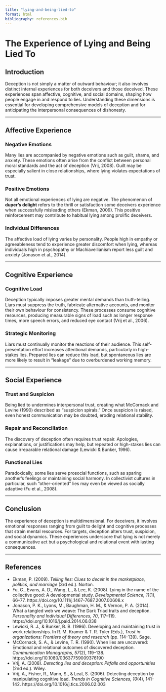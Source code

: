 ```yaml
---
title: "lying-and-being-lied-to"
format: html
bibliography: references.bib
---
```


# The Experience of Lying and Being Lied To

## Introduction

Deception is not simply a matter of outward behaviour; it also involves distinct internal experiences for both deceivers and those deceived. These experiences span affective, cognitive, and social domains, shaping how people engage in and respond to lies. Understanding these dimensions is essential for developing comprehensive models of deception and for anticipating the interpersonal consequences of dishonesty.

------------------------------------------------------------------------

## Affective Experience

### Negative Emotions

Many lies are accompanied by negative emotions such as guilt, shame, and anxiety. These emotions often arise from the conflict between personal moral standards and the act of deception (Vrij, 2008). Guilt may be especially salient in close relationships, where lying violates expectations of trust.

### Positive Emotions

Not all emotional experiences of lying are negative. The phenomenon of **duper’s delight** refers to the thrill or satisfaction some deceivers experience when successfully misleading others (Ekman, 2009). This positive reinforcement may contribute to habitual lying among prolific deceivers.

### Individual Differences

The affective load of lying varies by personality. People high in empathy or agreeableness tend to experience greater discomfort when lying, whereas individuals high in psychopathy or Machiavellianism report less guilt and anxiety (Jonason et al., 2014).

------------------------------------------------------------------------

## Cognitive Experience

### Cognitive Load

Deception typically imposes greater mental demands than truth-telling. Liars must suppress the truth, fabricate alternative accounts, and monitor their own behaviour for consistency. These processes consume cognitive resources, producing measurable signs of load such as longer response times, more speech errors, and reduced eye contact (Vrij et al., 2006).

### Strategic Monitoring

Liars must continually monitor the reactions of their audience. This self-presentation effort increases attentional demands, particularly in high-stakes lies. Prepared lies can reduce this load, but spontaneous lies are more likely to result in “leakage” due to overburdened working memory.

------------------------------------------------------------------------

## Social Experience

### Trust and Suspicion

Being lied to undermines interpersonal trust, creating what McCornack and Levine (1990) described as “suspicion spirals.” Once suspicion is raised, even honest communication may be doubted, eroding relational stability.

### Repair and Reconciliation

The discovery of deception often requires trust repair. Apologies, explanations, or justifications may help, but repeated or high-stakes lies can cause irreparable relational damage (Lewicki & Bunker, 1996).

### Functional Lies

Paradoxically, some lies serve prosocial functions, such as sparing another’s feelings or maintaining social harmony. In collectivist cultures in particular, such “other-oriented” lies may even be viewed as socially adaptive (Fu et al., 2008).

------------------------------------------------------------------------

## Conclusion

The experience of deception is multidimensional. For deceivers, it involves emotional responses ranging from guilt to delight and cognitive processes that strain mental resources. For targets, deception alters trust, suspicion, and social dynamics. These experiences underscore that lying is not merely a communicative act but a psychological and relational event with lasting consequences.

------------------------------------------------------------------------

## References

-   Ekman, P. (2009). *Telling lies: Clues to deceit in the marketplace, politics, and marriage* (3rd ed.). Norton.\
-   Fu, G., Evans, A. D., Wang, L., & Lee, K. (2008). Lying in the name of the collective good: A developmental study. *Developmental Science, 11*(1), 66–77. https://doi.org/10.1111/j.1467-7687.2007.00608.x\
-   Jonason, P. K., Lyons, M., Baughman, H. M., & Vernon, P. A. (2014). What a tangled web we weave: The Dark Triad traits and deception. *Personality and Individual Differences, 70*, 117–119. https://doi.org/10.1016/j.paid.2014.06.038\
-   Lewicki, R. J., & Bunker, B. B. (1996). Developing and maintaining trust in work relationships. In R. M. Kramer & T. R. Tyler (Eds.), *Trust in organizations: Frontiers of theory and research* (pp. 114–139). Sage.\
-   McCornack, S. A., & Levine, T. R. (1990). When lies are uncovered: Emotional and relational outcomes of discovered deception. *Communication Monographs, 57*(2), 119–138. https://doi.org/10.1080/03637759009376190\
-   Vrij, A. (2008). *Detecting lies and deception: Pitfalls and opportunities* (2nd ed.). Wiley.\
-   Vrij, A., Fisher, R., Mann, S., & Leal, S. (2006). Detecting deception by manipulating cognitive load. *Trends in Cognitive Sciences, 10*(4), 141–142. https://doi.org/10.1016/j.tics.2006.02.003
